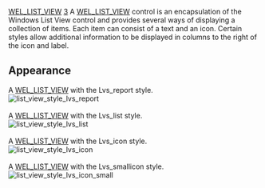 [[Property:title|WEL_LIST_VIEW]]
[[Property:weight|3]]
A [[ref:libraries/wel/reference/wel_list_view_chart|WEL_LIST_VIEW]]  control is an encapsulation of the Windows List View control and provides several ways of displaying a collection of items. Each item can consist of a text and an icon. Certain styles allow additional information to be displayed in columns to the right of the icon and label. 
==Appearance==
A [[ref:libraries/wel/reference/wel_list_view_chart|WEL_LIST_VIEW]]  with the Lvs_report style. <br/>
 [[Image:wel-list-view-style-lvs-report|list_view_style_lvs_report]]  <br/>
<br/>
A [[ref:libraries/wel/reference/wel_list_view_chart|WEL_LIST_VIEW]]  with the Lvs_list style. <br/>
 [[Image:wel-list-view-style-lvs-list|list_view_style_lvs_list]]  <br/>
<br/>
A [[ref:libraries/wel/reference/wel_list_view_chart|WEL_LIST_VIEW]]  with the Lvs_icon style. <br/>
 [[Image:wel-list-view-style-lvs-icon|list_view_style_lvs_icon]]  <br/>
<br/>
A [[ref:libraries/wel/reference/wel_list_view_chart|WEL_LIST_VIEW]]  with the Lvs_smallicon style. <br/>
 [[Image:wel-list-view-style-lvs-small-icon|list_view_style_lvs_icon_small]]  



